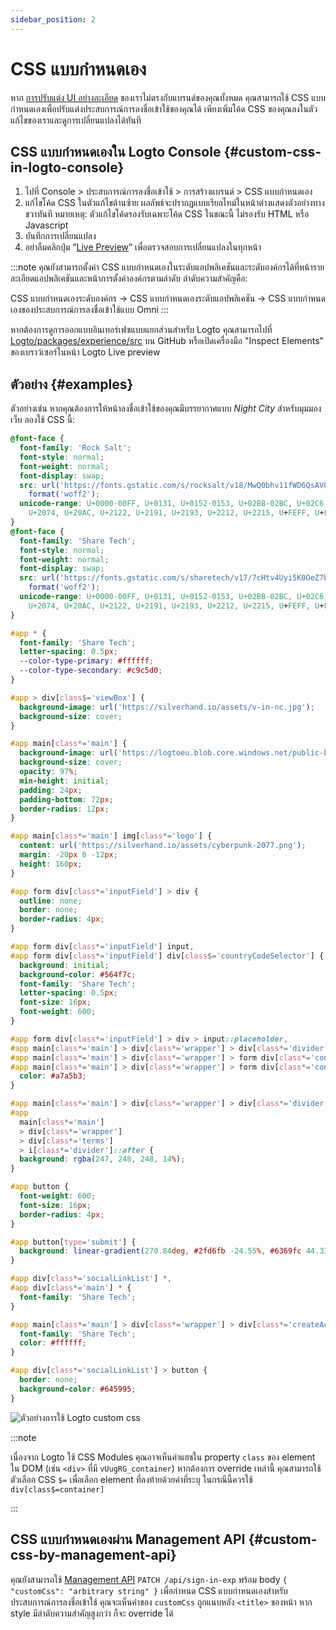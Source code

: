 ```yaml
---
sidebar_position: 2
---
```


# CSS แบบกำหนดเอง

หาก [การปรับแต่ง UI อย่างละเอียด](/customization/match-your-brand) ของเราไม่ตรงกับแบรนด์ของคุณทั้งหมด คุณสามารถใช้ CSS แบบกำหนดเองเพื่อปรับแต่งประสบการณ์การลงชื่อเข้าใช้ของคุณได้ เพียงเพิ่มโค้ด CSS ของคุณลงในตัวแก้ไขของเราและดูการเปลี่ยนแปลงได้ทันที

## CSS แบบกำหนดเองใน Logto Console \{#custom-css-in-logto-console}

1. ไปที่ <CloudLink to="/sign-in-experience/branding">Console > ประสบการณ์การลงชื่อเข้าใช้ > การสร้างแบรนด์ > CSS แบบกำหนดเอง</CloudLink>
2. แก้ไขโค้ด CSS ในตัวแก้ไขด้านซ้าย ผลลัพธ์จะปรากฏแบบเรียลไทม์ในหน้าต่างแสดงตัวอย่างทางขวาทันที หมายเหตุ: ตัวแก้ไขโค้ดรองรับเฉพาะโค้ด CSS ในขณะนี้ ไม่รองรับ HTML หรือ Javascript
3. บันทึกการเปลี่ยนแปลง
4. อย่าลืมคลิกปุ่ม “[Live Preview](/customization/live-preview)” เพื่อตรวจสอบการเปลี่ยนแปลงในทุกหน้า

:::note
คุณยังสามารถตั้งค่า CSS แบบกำหนดเองในระดับแอปพลิเคชันและระดับองค์กรได้ที่หน้ารายละเอียดแอปพลิเคชันและหน้าการตั้งค่าองค์กรตามลำดับ ลำดับความสำคัญคือ:

CSS แบบกำหนดเองระดับองค์กร -> CSS แบบกำหนดเองระดับแอปพลิเคชัน -> CSS แบบกำหนดเองของประสบการณ์การลงชื่อเข้าใช้แบบ Omni
:::

หากต้องการดูการออกแบบอินเทอร์เฟซแบบแยกส่วนสำหรับ Logto คุณสามารถไปที่ [Logto/packages/experience/src](https://github.com/logto-io/logto/tree/master/packages/experience/src) บน GitHub หรือเปิดเครื่องมือ "Inspect Elements" ของเบราว์เซอร์ในหน้า Logto Live preview

## ตัวอย่าง \{#examples}

ตัวอย่างเช่น หากคุณต้องการให้หน้าลงชื่อเข้าใช้ของคุณมีบรรยากาศแบบ _Night City_ สำหรับมุมมองเว็บ ลองใช้ CSS นี้:

```css
@font-face {
  font-family: 'Rock Salt';
  font-style: normal;
  font-weight: normal;
  font-display: swap;
  src: url('https://fonts.gstatic.com/s/rocksalt/v18/MwQ0bhv11fWD6QsAVOZrt0M6p7NGrQ.woff2')
    format('woff2');
  unicode-range: U+0000-00FF, U+0131, U+0152-0153, U+02BB-02BC, U+02C6, U+02DA, U+02DC, U+2000-206F,
    U+2074, U+20AC, U+2122, U+2191, U+2193, U+2212, U+2215, U+FEFF, U+FFFD;
}
@font-face {
  font-family: 'Share Tech';
  font-style: normal;
  font-weight: normal;
  font-display: swap;
  src: url('https://fonts.gstatic.com/s/sharetech/v17/7cHtv4Uyi5K0OeZ7bohU8H0JmBUhfrE.woff2')
    format('woff2');
  unicode-range: U+0000-00FF, U+0131, U+0152-0153, U+02BB-02BC, U+02C6, U+02DA, U+02DC, U+2000-206F,
    U+2074, U+20AC, U+2122, U+2191, U+2193, U+2212, U+2215, U+FEFF, U+FFFD;
}

#app * {
  font-family: 'Share Tech';
  letter-spacing: 0.5px;
  --color-type-primary: #ffffff;
  --color-type-secondary: #c9c5d0;
}

#app > div[class$='viewBox'] {
  background-image: url('https://silverhand.io/assets/v-in-nc.jpg');
  background-size: cover;
}

#app main[class*='main'] {
  background-image: url('https://logtoeu.blob.core.windows.net/public-blobs/g3cp4y/m-g3cp4y/2024/01/02/w9j0x57g/gentle-universe.png');
  background-size: cover;
  opacity: 97%;
  min-height: initial;
  padding: 24px;
  padding-bottom: 72px;
  border-radius: 12px;
}

#app main[class*='main'] img[class*='logo'] {
  content: url('https://silverhand.io/assets/cyberpunk-2077.png');
  margin: -20px 0 -12px;
  height: 160px;
}

#app form div[class*='inputField'] > div {
  outline: none;
  border: none;
  border-radius: 4px;
}

#app form div[class*='inputField'] input,
#app form div[class*='inputField'] div[class$='countryCodeSelector'] {
  background: initial;
  background-color: #564f7c;
  font-family: 'Share Tech';
  letter-spacing: 0.5px;
  font-size: 16px;
  font-weight: 600;
}

#app form div[class*='inputField'] > div > input::placeholder,
#app main[class*='main'] > div[class*='wrapper'] > div[class*='divider'],
#app main[class*='main'] > div[class*='wrapper'] > form div[class*='content'],
#app main[class*='main'] > div[class*='wrapper'] > form div[class*='content'] > span {
  color: #a7a5b3;
}

#app main[class*='main'] > div[class*='wrapper'] > div[class*='divider'] > i[class*='line'],
#app
  main[class*='main']
  > div[class*='wrapper']
  > div[class*='terms']
  > i[class*='divider']::after {
  background: rgba(247, 248, 248, 14%);
}

#app button {
  font-weight: 600;
  font-size: 16px;
  border-radius: 4px;
}

#app button[type='submit'] {
  background: linear-gradient(270.84deg, #2fd6fb -24.55%, #6369fc 44.33%, #a741eb 119.2%), #5d34f2;
}

#app div[class*='socialLinkList'] *,
#app div[class*='main'] * {
  font-family: 'Share Tech';
}

#app main[class*='main'] > div[class*='wrapper'] > div[class*='createAccount'] {
  font-family: 'Share Tech';
  color: #ffffff;
}

#app div[class*='socialLinkList'] > button {
  border: none;
  background-color: #645995;
}
```

<img src="/img/assets/logto-custom-css-use-case.png" alt="ตัวอย่างการใช้ Logto custom css" />

:::note

เนื่องจาก Logto ใช้ CSS Modules คุณอาจเห็นค่าแฮชใน property `class` ของ element ใน DOM (เช่น `<div>` ที่มี `vUugRG_container`) หากต้องการ override เหล่านี้ คุณสามารถใช้ตัวเลือก CSS `$=` เพื่อเลือก element ที่ลงท้ายด้วยค่าที่ระบุ ในกรณีนี้ควรใช้ `div[class$=container]`

:::

## CSS แบบกำหนดเองผ่าน Management API \{#custom-css-by-management-api}

คุณยังสามารถใช้ [Management API](https://openapi.logto.io/operation/operation-uploadcustomuiassets) `PATCH /api/sign-in-exp` พร้อม body `{ "customCss": "arbitrary string" }` เพื่อกำหนด CSS แบบกำหนดเองสำหรับประสบการณ์การลงชื่อเข้าใช้ คุณจะเห็นค่าของ `customCss` ถูกแนบหลัง `<title>` ของหน้า หาก style มีลำดับความสำคัญสูงกว่า ก็จะ override ได้
